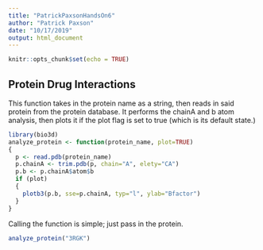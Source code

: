 ```yaml
---
title: "PatrickPaxsonHandsOn6"
author: "Patrick Paxson"
date: "10/17/2019"
output: html_document
---
```


```r
knitr::opts_chunk$set(echo = TRUE)
```

## Protein Drug Interactions
This function takes in the protein name as a string, then reads in said protein from the protein database. It performs the chainA and b atom analysis, then plots it if the plot flag is set to true (which is its default state.)
```r
library(bio3d)
analyze_protein <- function(protein_name, plot=TRUE)
{
  p <- read.pdb(protein_name)
  p.chainA <- trim.pdb(p, chain="A", elety="CA")
  p.b <- p.chainA$atom$b
  if (plot)
  {
    plotb3(p.b, sse=p.chainA, typ="l", ylab="Bfactor")
  }
}
```
Calling the function is simple; just pass in the protein.
```r
analyze_protein("3RGK")
```
